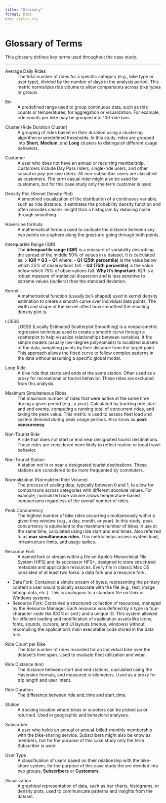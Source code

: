 ```yaml
---
title: "Glossary"
format: html
css: styles.css
---
```


# Glossary of Terms

This glossary defines key terms used throughout the case study. 

---

:::{#glossary-ADR}
Average Daily Rides
:   The total number of rides for a specific category (e.g., bike type or user type), divided by the number of days in the analysis period. This metric normalizes ride volume to allow comparisons across bike types or groups.
:::

:::{#glossary-bin}
Bin
:   A predefined range used to group continuous data, such as ride counts or temperatures, for aggregation or visualization. For example, ride counts per bike may be grouped into 100-ride bins.
:::

:::{#glossary-cluster}
Cluster (Ride Duration Cluster)
:   A grouping of rides based on their duration using a clustering algorithm or predefined thresholds. In this study, rides are grouped into **Short**, **Medium**, and **Long** clusters to distinguish different usage behaviors.
:::

:::{#glossary-customer}
Customer
:   A user who does not have an annual or recurring membership. Customers include Day Pass riders, single-ride users, and other casual or pay-per-use riders. All non-subscriber users are classified as customers.  The term casual rider might also be used for customers, but for this case study only the term customer is used.
:::

:::{#glossary-density-plot}
Density Plot (Kernel Density Plot)
:   A smoothed visualization of the distribution of a continuous variable, such as ride distance. It estimates the probability density function and often provides clearer insight than a histogram by reducing noise through smoothing.
:::

:::{#glossary-haversine-formula}
Haversine formula
:   A mathematical formula used to cacluate the distance between any two points on a sphere along the great-arc going through both points.
:::

:::{#glossary-IQR}
Interquartile Range (IQR)
:   The **interquartile range (IQR)** is a measure of variability describing the spread of the middle 50% of values in a dataset. It is calculated as:
> **IQR = Q3 − Q1**
where:
- **Q1 (25th percentile)** is the value below which 25% of observations fall.
- **Q3 (75th percentile)** is the value below which 75% of observations fall.
**Why It’s Important:**
IQR is a robust measure of statistical dispersion and is less sensitive to extreme values (outliers) than the standard deviation.
:::

:::{#glossary-kernel}
Kernel
:   A mathematical function (usually bell-shaped) used in kernel density estimation to create a smooth curve over individual data points. The width and shape of the kernel affect how smoothed the resulting density plot is.
:::

:::{#glossary-LOESS}
LOESS
:   LOESS (Locally Estimated Scatterplot Smoothing) is a nonparametric regression technique used to create a smooth curve through a scatterplot to help visualize relationships between variables. It fits simple models (usually low-degree polynomials) to localized subsets of the data, weighting points by their distance from the target point. This approach allows the fitted curve to follow complex patterns in the data without assuming a specific global model.
:::

:::{#glossary-loop}
Loop Ride
:   A bike ride that starts and ends at the same station. Often used as a proxy for recreational or tourist behavior. These rides are excluded from this analysis.
:::

:::{#glossary-MSR}
Maximum Simultaneous Rides
:   The maximum number of rides that were active at the same time during a given period (e.g., a year). Calculated by tracking ride start and end events, computing a running total of concurrent rides, and taking the peak value. This metric is used to assess fleet load and system demand during peak usage periods. Also know as **peak concurrency**
:::

:::{#glossary-NTR}
Non-Tourist Ride
:   A ride that does not start or end near designated tourist destinations. These rides are considered more likely to reflect routine or local travel behavior.
:::

:::{#glossary-NTS}
Non-Tourist Station
:   A station not in or near a designated tourist destinations.  These stations are considered to be more frequented by commuters.
:::

:::{#glossary-normalization}
Normalization (Normalized Ride Volume)
:   The process of scaling data, typically between 0 and 1, to allow for comparisons across categories with different absolute values. For example, normalized ride volume allows temperature-based comparisons regardless of the overall number of rides.
:::

:::{#glossary-peak-concurrency}
Peak Concurrency
:   The highest number of bike rides occurring simultaneously within a given time window (e.g., a day, month, or year). In this study, peak concurrency is equivalent to the maximum number of bikes in use at the same time, calculated using ride start and end times.  Also referred to as **max simultaneous rides**. This metric helps assess system load, infrastructure limits, and usage spikes.
:::

:::{#glossary-resource-fork}
Resource Fork
:   A named fork or stream within a file on Apple's Hierarchical File System (HFS) and its successor HFS+, designed to store structured metadata and application resources. Every file in classic Mac OS consisted of at least two forks: a data fork and a resource fork.

* Data Fork: Contained a simple stream of bytes, representing the primary content a user would typically associate with the file (e.g., text, image bitmap data, etc.). This is analogous to a standard file on Unix or Windows systems.
* Resource Fork: Contained a structured collection of resources, managed by the Resource Manager.  Each resource was defined by a type (a four-character code like ICON or snd ) and a unique ID.  This system allowed for efficient loading and modification of application assets like icons, fonts, sounds, cursors, and UI layouts (menus, windows) without recompiling the application's main executable code stored in the data fork.

:::

:::{#glossary-rcpb}
Ride Count per Bike
:   The total number of rides recorded for an individual bike over the dataset’s time span. Used to evaluate fleet utilization and wear.
:::

:::{#glossary-ride-distance}
Ride Distance (km)
:   The distance between start and end stations, caclulated using the Haversine formula, and measured in kilometers. Used as a proxy for trip length and user intent.
:::

:::{#glossary-ride-duration}
Ride Duration
:   The difference between ride end_time and start_time.
:::

:::{#glossary-station}
Station
:   A docking location where bikes or scooters can be picked up or returned. Used in geographic and behavioral analyses.
:::

:::{#glossary-subscriber}
Subscriber
:   A user who holds an annual or annual-billed-monthly membership with the bike-sharing service.  Subscribers might also be know as members, but for the purpose of this case study only the term Subscriber is used.
:::

:::{#glossary-user-type}
User Type
:   A classification of users based on their relationship with the bike-share system, for the purpose of this case study the are devided into two groups, **Subscribers** or **Customers**.
:::

:::{#glossary-visualization}
Visualization
:   A graphical representation of data, such as bar charts, histograms, or density plots, used to communicate patterns and insights from the dataset.
:::

